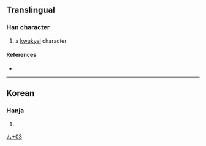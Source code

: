 {{character info/new}}
==Translingual==

===Han character===
{{Han char|rn=28|rad=厶|as=03|sn=5|four=|five86=CIU|canj=IF|ids=⿱厶小}}

# a [[kwukyel]] character

====References====
* {{Han ref|kx=0164.111|dj=0372.111|hdz=10385.021|uh=53BC|ud=21436}}

----

==Korean==

===Hanja===
{{ko-hanja|hangeul=[[금]]|rv=geum|mr=kŭm|y=kum}}

# {{defn|lang=ko|sort=厶03}}

[[Category:Korean-only CJKV Characters|厶+03]]